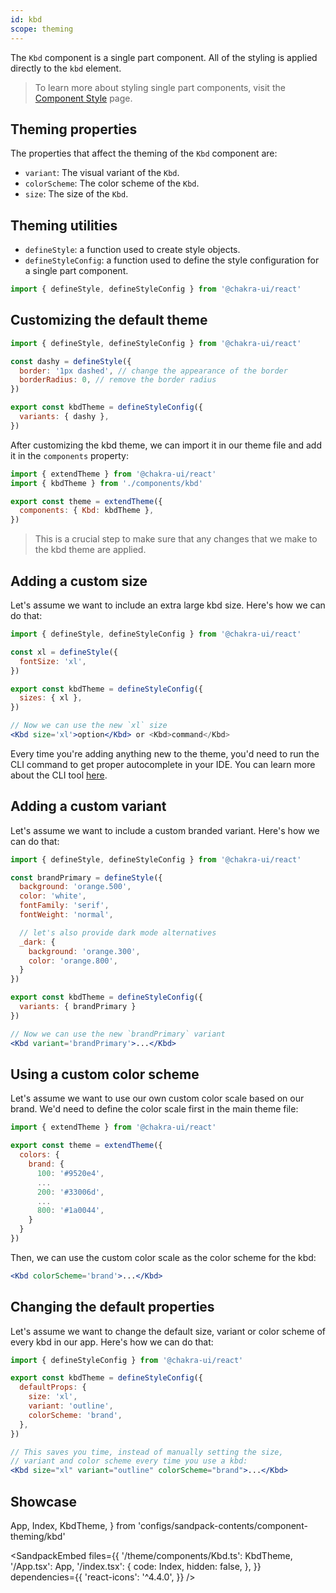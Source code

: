 ```yaml
---
id: kbd
scope: theming
---
```


The `Kbd` component is a single part component. All of the styling is applied
directly to the `kbd` element.

> To learn more about styling single part components, visit the
> [Component Style](/docs/styled-system/component-style#styling-single-part-components)
> page.

## Theming properties

The properties that affect the theming of the `Kbd` component are:

- `variant`: The visual variant of the `Kbd`.
- `colorScheme`: The color scheme of the `Kbd`.
- `size`: The size of the `Kbd`.

## Theming utilities

- `defineStyle`: a function used to create style objects.
- `defineStyleConfig`: a function used to define the style configuration for a
  single part component.

```jsx live=false
import { defineStyle, defineStyleConfig } from '@chakra-ui/react'
```

## Customizing the default theme

```jsx live=false
import { defineStyle, defineStyleConfig } from '@chakra-ui/react'

const dashy = defineStyle({
  border: '1px dashed', // change the appearance of the border
  borderRadius: 0, // remove the border radius
})

export const kbdTheme = defineStyleConfig({
  variants: { dashy },
})
```

After customizing the kbd theme, we can import it in our theme file and add it
in the `components` property:

```jsx live=false
import { extendTheme } from '@chakra-ui/react'
import { kbdTheme } from './components/kbd'

export const theme = extendTheme({
  components: { Kbd: kbdTheme },
})
```

> This is a crucial step to make sure that any changes that we make to the kbd
> theme are applied.

## Adding a custom size

Let's assume we want to include an extra large kbd size. Here's how we can do
that:

```jsx live=false
import { defineStyle, defineStyleConfig } from '@chakra-ui/react'

const xl = defineStyle({
  fontSize: 'xl',
})

export const kbdTheme = defineStyleConfig({
  sizes: { xl },
})

// Now we can use the new `xl` size
<Kbd size='xl'>option</Kbd> or <Kbd>command</Kbd>
```

Every time you're adding anything new to the theme, you'd need to run the CLI
command to get proper autocomplete in your IDE. You can learn more about the CLI
tool [here](/docs/styled-system/cli).

## Adding a custom variant

Let's assume we want to include a custom branded variant. Here's how we can do
that:

```jsx live=false
import { defineStyle, defineStyleConfig } from '@chakra-ui/react'

const brandPrimary = defineStyle({
  background: 'orange.500',
  color: 'white',
  fontFamily: 'serif',
  fontWeight: 'normal',

  // let's also provide dark mode alternatives
  _dark: {
    background: 'orange.300',
    color: 'orange.800',
  }
})

export const kbdTheme = defineStyleConfig({
  variants: { brandPrimary }
})

// Now we can use the new `brandPrimary` variant
<Kbd variant='brandPrimary'>...</Kbd>
```

## Using a custom color scheme

Let's assume we want to use our own custom color scale based on our brand. We'd
need to define the color scale first in the main theme file:

```jsx live=false
import { extendTheme } from '@chakra-ui/react'

export const theme = extendTheme({
  colors: {
    brand: {
      100: '#9520e4',
      ...
      200: '#33006d',
      ...
      800: '#1a0044',
    }
  }
})
```

Then, we can use the custom color scale as the color scheme for the kbd:

```jsx live=false
<Kbd colorScheme='brand'>...</Kbd>
```

## Changing the default properties

Let's assume we want to change the default size, variant or color scheme of
every kbd in our app. Here's how we can do that:

```jsx live=false
import { defineStyleConfig } from '@chakra-ui/react'

export const kbdTheme = defineStyleConfig({
  defaultProps: {
    size: 'xl',
    variant: 'outline',
    colorScheme: 'brand',
  },
})

// This saves you time, instead of manually setting the size,
// variant and color scheme every time you use a kbd:
<Kbd size="xl" variant="outline" colorScheme="brand">...</Kbd>
```

## Showcase

  App,
  Index,
  KbdTheme,
} from 'configs/sandpack-contents/component-theming/kbd'

<SandpackEmbed
  files={{
    '/theme/components/Kbd.ts': KbdTheme,
    '/App.tsx': App,
    '/index.tsx': {
      code: Index,
      hidden: false,
    },
  }}
  dependencies={{
    'react-icons': '^4.4.0',
  }}
/>
